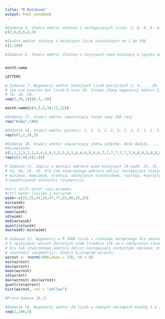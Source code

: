 ```yaml
---
title: "R Notebook"
output: html_notebook
---
```


```r
#Zadanie 1. Stwórz wektor złożony z następujących liczb: 2, 6, 8, 6, 4, 3
c(2,6,8,6,4,3)
```
```r
#Stwórz wektor złożony z kolejnych liczb naturalnych od 1 do 100
c(1:100)
```
```r
#Zadanie 5. Stwórz wektor złożony z kolejnych nazw miesięcy w języku angielskim


month.name
```
```r
LETTERS
```

```r
# Zadanie 7. Wygeneruj wektor kolejnych liczb parzystych 2, 4,..., 20. W wektorze
# tym nie powinno być liczb 6 oraz 10. Innymi słowy wygeneruj wektor 2, 4, 8, 12, 14,
# 16, 18, 20.
seq(2,20,2)[c(-3,-5)]
```

```r
month.name[c(4,5,6,10,11,12)]
```

```r
#Zadanie 17. Utwórz wektor zawierający Twoje imię 100 razy
rep("Kuba",100)
```

```r
#Zadanie 16. Utwórz wektor postaci: 1, 2, 3, 1, 2, 3, 1, 2, 3, 1, 2, 3, 1, 2, 3.
rep(c(1,2,3),5)
```

```r
#Zadanie 19. Utwórz wektor zawierający jedną jedynkę, dwie dwójki,..., dziewięć
#dziewiątek.
c(1,2,2,3,3,3,4,4,4,4,5,5,5,5,5,6,6,6,6,6,6,7,7,7,7,7,7,7,8,8,8,8,8,8,8,8,9,9,9,9,9,9,9,9,9)
rep(c(1:9),c(1:9))
```
```r
# Zadanie 11. Zapisz w postaci wektora wiek kolejnych 10 osób: 25, 35, 43, 28, 47, 77,
# 55, 66, 25, 25. Dla tak stworzonego wektora oblicz następujące statystyki opisowe:
# minimum, maksimum, średnia, odchylenie standardowe, rozstęp, kwartyle, kurtoza,
# współczynnik skośności (asymetrii).

#ctrl shift enter cala wstawka
#ctrl enter linijka z kursorem
wiek<-c(25,35,43,28,47,77,55,66,25,25)
min(wiek)
max(wiek)
mean(wiek)
sd(wiek)
median(wiek)
quantile(wiek)
max(wiek)-min(wiek)
```
```r
# Zadanie 12. Wygeneruj w R 1000 liczb z rozkładu normalnego dla zmiennej losowej
# X opisującej wzrost dorosłych osób (średnia 176 cm i odchylenie standardowe 9 cm).
# Dla tak utworzonego wektora oblicz następujące statystyki opisowe: minimum, maksimum, średnia, odchylenie standardowe, rozstęp, kwartyle, kurtoza, współczynnik
# skośności (asymetrii). Stwórz histogram wzrostu.
wzrost <- rnorm(1000,mean = 176, sd = 9)
min(wzrost)
max(wzrost)
mean(wzrost)
sd(wzrost)
max(wzrost)-min(wzrost)
quantile(wzrost)
hist(wzrost, col = "yellow")
```

```r
#Praca domowa 18,21
```
```r
#Zadanie 18. Wygeneruj wektor 20 liczb w równych odstępach między 1 a 100.
seq(2,100,5)
```